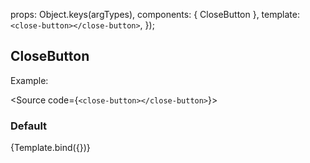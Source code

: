 
<Meta
  title="others/CloseButton"
  component={CloseButton}
/>

  props: Object.keys(argTypes),
  components: { CloseButton },
  template: `<close-button></close-button>`,
});

## CloseButton

Example:

<Source code={`<close-button></close-button>`}></Source>

### Default

<Canvas>
  <Story name="Default view">{Template.bind({})}</Story>
</Canvas>
